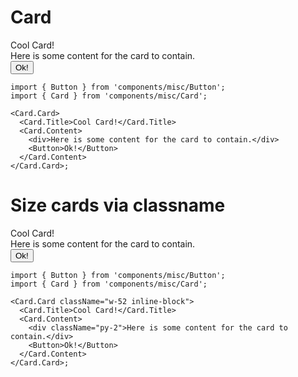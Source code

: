 
<Meta title="Torus/Card" />

# Card

<Story name="Card">
  <TorusBG>
    <Card.Card>
      <Card.Title>Cool Card!</Card.Title>
      <Card.Content>
        <div className="py-2">Here is some content for the card to contain.</div>
        <Button>Ok!</Button>
      </Card.Content>
    </Card.Card>
  </TorusBG>
</Story>

```tsx
import { Button } from 'components/misc/Button';
import { Card } from 'components/misc/Card';

<Card.Card>
  <Card.Title>Cool Card!</Card.Title>
  <Card.Content>
    <div>Here is some content for the card to contain.</div>
    <Button>Ok!</Button>
  </Card.Content>
</Card.Card>;
```

# Size cards via classname

<Story name="Sized Card">
  <TorusBG>
    <Card.Card className="w-52 inline-block">
      <Card.Title>Cool Card!</Card.Title>
      <Card.Content>
        <div className="py-2">Here is some content for the card to contain.</div>
        <Button>Ok!</Button>
      </Card.Content>
    </Card.Card>
  </TorusBG>
</Story>

```tsx
import { Button } from 'components/misc/Button';
import { Card } from 'components/misc/Card';

<Card.Card className="w-52 inline-block">
  <Card.Title>Cool Card!</Card.Title>
  <Card.Content>
    <div className="py-2">Here is some content for the card to contain.</div>
    <Button>Ok!</Button>
  </Card.Content>
</Card.Card>;
```
